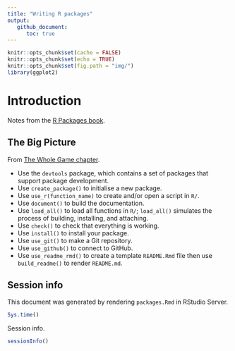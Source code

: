 ```yaml
---
title: "Writing R packages"
output:
   github_document:
      toc: true
---
```


```r
knitr::opts_chunk$set(cache = FALSE)
knitr::opts_chunk$set(echo = TRUE)
knitr::opts_chunk$set(fig.path = "img/")
library(ggplot2)
```

# Introduction

Notes from the [R Packages book](https://r-pkgs.org/).

## The Big Picture

From [The Whole Game chapter](https://r-pkgs.org/whole-game.html).

* Use the `devtools` package, which contains a set of packages that support package development.
* Use `create_package()` to initialise a new package.
* Use `use_r(function_name)` to create and/or open a script in `R/`.
* Use `document()` to build the documentation.
* Use `load_all()` to load all functions in `R/`; `load_all()` simulates the process of building, installing, and attaching.
* Use `check()` to check that everything is working.
* Use `install()` to install your package.
* Use `use_git()` to make a Git repository.
* Use `use_github()` to connect to GitHub.
* Use `use_readme_rmd()` to create a template `README.Rmd` file then use `build_readme()` to render `README.md`.

## Session info

This document was generated by rendering `packages.Rmd` in RStudio Server.

```r
Sys.time()
```

Session info.

```r
sessionInfo()
```
